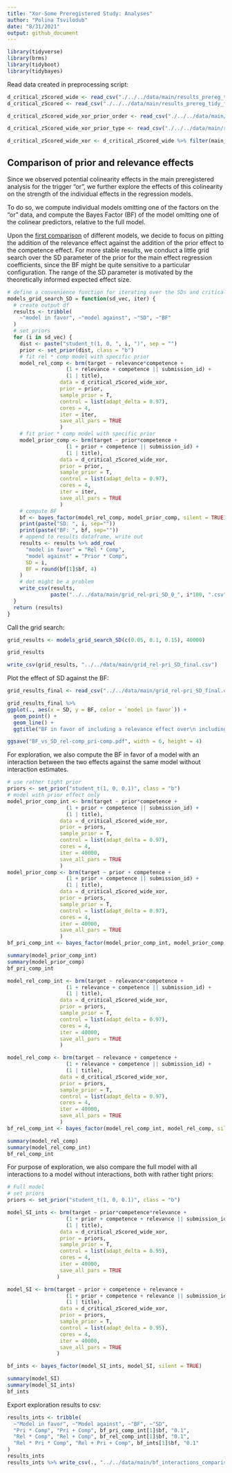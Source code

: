 ```yaml
---
title: "Xor-Some Preregistered Study: Analyses"
author: "Polina Tsvilodub"
date: "8/31/2021"
output: github_document
---
```


```r
library(tidyverse)
library(brms)
library(tidyboot)
library(tidybayes)
```

Read data created in preprocessing script:
```r
d_critical_zScored_wide <- read_csv("./../../data/main/results_prereg_tidy_final_zScored_wide.csv")
d_critical_zScored <- read_csv("./../../data/main/results_prereg_tidy_final_zScored_long.csv")

d_critical_zScored_wide_xor_prior_order <- read_csv("./../../data/main/results_prereg_tidy_final_zScored_wide_xor_priors-order.csv")

d_critical_zScored_wide_xor_prior_type <- read_csv("./../../data/main/results_prereg_tidy_final_zScored_wide_xor_priors-type.csv")

d_critical_zScored_wide_xor <- d_critical_zScored_wide %>% filter(main_type == "xor")
```


## Comparison of prior and relevance effects 

Since we observed potential colinearity effects in the main preregistered analysis for the trigger "or", we further explore the effects of this colinearity on the strength of the individual effects in the regression models. 

To do so, we compute individual models omitting one of the factors on the "or" data, and compute the Bayes Factor (BF) of the model omitting one of the colinear predictors, relative to the full model.

Upon the [first comparison](https://github.com/magpie-ea/magpie-xor-experiment/blob/master/analysis/main/04_xor-some_analysis_model_comparison.md) of different models, we decide to focus on pitting the addition of the relevance effect against the addition of the prior effect to the competence effect. For more stable results, we conduct a little grid search over the SD parameter of the prior for the main effect regression coefficients, since the BF might be quite sensitive to a particular configuration. The range of the SD parameter is motivated by the theoretically informed expected effect size.

```r
# define a convenience function for iterating over the SDs and critical models
models_grid_search_SD = function(sd_vec, iter) {
  # create output df
  results <- tribble(
    ~"model in favor", ~"model against", ~"SD", ~"BF"
  )
  # set priors
  for (i in sd_vec) {
    dist <- paste("student_t(1, 0, ", i, ")", sep = "")
    prior <- set_prior(dist, class = "b")
    # fit rel * comp model with specific prior
    model_rel_comp <- brm(target ~ relevance*competence +
                   (1 + relevance + competence || submission_id) +
                   (1 | title),
                 data = d_critical_zScored_wide_xor,
                 prior = prior,
                 sample_prior = T,
                 control = list(adapt_delta = 0.97),
                 cores = 4,
                 iter = iter,
                 save_all_pars = TRUE
                 )
    # fit prior * comp model with specific prior
    model_prior_comp <- brm(target ~ prior*competence +
                   (1 + prior + competence || submission_id) +
                   (1 | title),
                 data = d_critical_zScored_wide_xor,
                 prior = prior,
                 sample_prior = T,
                 control = list(adapt_delta = 0.97),
                 cores = 4,
                 iter = iter,
                 save_all_pars = TRUE
                 )
    # compute BF
    bf <- bayes_factor(model_rel_comp, model_prior_comp, silent = TRUE)
    print(paste("SD: ", i, sep=""))
    print(paste("BF: ", bf, sep=""))
    # append to results dataframe, write out
    results <- results %>% add_row(
      "model in favor" = "Rel * Comp",
      "model against" = "Prior * Comp",
      SD = i,
      BF = round(bf[1]$bf, 4)
    )
    # dot might be a problem
    write_csv(results, 
              paste("../../data/main/grid_rel-pri_SD_0_", i*100, ".csv", sep = ""))
  }
  return (results)
}
```

Call the grid search:
```r
grid_results <- models_grid_search_SD(c(0.05, 0.1, 0.15), 40000)

``` 

```r
grid_results

write_csv(grid_results, "../../data/main/grid_rel-pri_SD_final.csv")
```

Plot the effect of SD against the BF:
```r
grid_results_final <- read_csv("../../data/main/grid_rel-pri_SD_final.csv")

grid_results_final %>%
ggplot(., aes(x = SD, y = BF, color = `model in favor`)) +
  geom_point() +
  geom_line() +
  ggtitle("BF in favor of including a relevance effect over\n including a prior effect, depending on SD of prior t-distribution")

ggsave("BF_vs_SD_rel-comp_pri-comp.pdf", width = 6, height = 4)
```

For exploration, we also compute the BF in favor of a model with an interaction between the two effects against the same model without interaction estimates.
```r
# use rather tight prior
priors <- set_prior("student_t(1, 0, 0.1)", class = "b")
# model with prior effect only
model_prior_comp_int <- brm(target ~ prior*competence +
                   (1 + prior + competence || submission_id) +
                   (1 | title),
                 data = d_critical_zScored_wide_xor,
                 prior = priors,
                 sample_prior = T,
                 control = list(adapt_delta = 0.97),
                 cores = 4,
                 iter = 40000,
                 save_all_pars = TRUE
                 )
model_prior_comp <- brm(target ~ prior + competence +
                   (1 + prior + competence || submission_id) +
                   (1 | title),
                 data = d_critical_zScored_wide_xor,
                 prior = priors,
                 sample_prior = T,
                 control = list(adapt_delta = 0.97),
                 cores = 4,
                 iter = 40000,
                 save_all_pars = TRUE
                 )
bf_pri_comp_int <- bayes_factor(model_prior_comp_int, model_prior_comp, silent = TRUE)
```

```r
summary(model_prior_comp_int)
summary(model_prior_comp)
bf_pri_comp_int
```

```r
model_rel_comp_int <- brm(target ~ relevance*competence +
                   (1 + relevance + competence || submission_id) +
                   (1 | title),
                 data = d_critical_zScored_wide_xor,
                 prior = priors,
                 sample_prior = T,
                 control = list(adapt_delta = 0.97),
                 cores = 4,
                 iter = 40000,
                 save_all_pars = TRUE
                 )

model_rel_comp <- brm(target ~ relevance + competence +
                   (1 + relevance + competence || submission_id) +
                   (1 | title),
                 data = d_critical_zScored_wide_xor,
                 prior = priors,
                 sample_prior = T,
                 control = list(adapt_delta = 0.97),
                 cores = 4,
                 iter = 40000,
                 save_all_pars = TRUE
                 )
bf_rel_comp_int <- bayes_factor(model_rel_comp_int, model_rel_comp, silent = TRUE)
```

```r
summary(model_rel_comp)
summary(model_rel_comp_int)
bf_rel_comp_int
```


For purpose of exploration, we also compare the full model with all interactions to a model without interactions, both with rather tight priors:
```r
# Full model 
# set priors
priors <- set_prior("student_t(1, 0, 0.1)", class = "b")

model_SI_ints <- brm(target ~ prior*competence*relevance +
                   (1 + prior + competence + relevance || submission_id) +
                   (1 | title),
                 data = d_critical_zScored_wide_xor,
                 prior = priors,
                 sample_prior = T,
                 control = list(adapt_delta = 0.95),
                 cores = 4,
                 iter = 40000,
                 save_all_pars = TRUE
                )

model_SI <- brm(target ~ prior + competence + relevance +
                   (1 + prior + competence + relevance || submission_id) +
                   (1 | title),
                 data = d_critical_zScored_wide_xor,
                 prior = priors,
                 sample_prior = T,
                 control = list(adapt_delta = 0.95),
                 cores = 4,
                 iter = 40000,
                 save_all_pars = TRUE
                )

bf_ints <- bayes_factor(model_SI_ints, model_SI, silent = TRUE)
```

```r
summary(model_SI)
summary(model_SI_ints)
bf_ints
```

Export exploration results to csv:
```r
results_ints <- tribble(
  ~"Model in favor", ~"Model against", ~"BF", ~"SD",
  "Pri * Comp", "Pri + Comp", bf_pri_comp_int[1]$bf, "0.1",
  "Rel * Comp", "Rel + Comp", bf_rel_comp_int[1]$bf, "0.1",
  "Rel * Pri * Comp", "Rel + Pri + Comp", bf_ints[1]$bf, "0.1"
)
results_ints 
results_ints %>% write_csv(., "../../data/main/bf_interactions_comparisons.csv")
```

